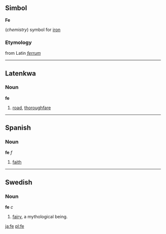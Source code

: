 ==Simbol==
'''Fe'''

(''chemistry'') symbol for [[iron]]
===Etymology===
from Latin ''[[ferrum]]''
----
==Latenkwa==
===Noun===
'''fe'''

#[[road]], [[thoroughfare]]

----
==Spanish==
===Noun===
'''fe''' ''f''

# [[faith]]

----

==Swedish==
===Noun===
'''fe''' ''c''

#[[fairy]], a mythological being.
[[ja:fe]]
[[pl:fe]]